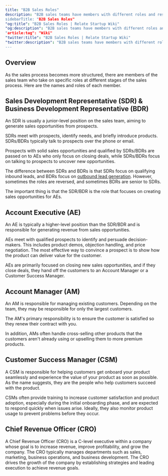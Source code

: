 ```yaml
---
title: "B2B Sales Roles"
description: "B2B sales teams have members with different roles and responsibilities.”
sidebarTitle: "B2B Sales Roles"
"og:title": "B2B Sales Roles | Relate Startup Wiki"
"og:description": "B2B sales teams have members with different roles and responsibilities.”
"article:tag": "Wiki"
"twitter:title": "B2B Sales Roles | Relate Startup Wiki"
"twitter:description": "B2B sales teams have members with different roles and responsibilities.”
---
```


## Overview

As the sales process becomes more structured, there are members of the sales team who take on specific roles at different stages of the sales process. Here are the names and roles of each member. 

## Sales Development Representative (SDR) & Business Development Representative (BDR)

An SDR is usually a junior-level position on the sales team, aiming to generate sales opportunities from prospects. 

SDRs meet with prospects, identify needs, and briefly introduce products. SDRs/BDRs typically talk to prospects over the phone or email. 

Prospects with solid sales opportunities and qualified by SDRs/BDRs are passed on to AEs who only focus on closing deals, while SDRs/BDRs focus on talking to prospects to uncover new opportunities. 

The difference between SDRs and BDRs is that SDRs focus on qualifying inbound leads, and BDRs focus on [outbound lead generation](https://www.relate.so/blog/3-steps-to-successful-prospecting/). However, sometimes the roles are reversed, and sometimes BDRs are senior to SDRs. 

The important thing is that the SDR/BDR is the role that focuses on creating sales opportunities for AEs.

## Account Executive (AE)

An AE is typically a higher-level position than the SDR/BDR and is responsible for generating revenue from sales opportunities. 

AEs meet with qualified prospects to identify and persuade decision-makers. This includes product demos, objection handling, and price negotiation. The most effective way to convince a prospect is to show how the product can deliver value for the customer. 

AEs are primarily focused on closing new sales opportunities, and if they close deals, they hand off the customers to an Account Manager or a Customer Success Manager.

## Account Manager (AM)

An AM is responsible for managing existing customers. Depending on the team, they may be responsible for only the largest customers. 

The AM's primary responsibility is to ensure the customer is satisfied so they renew their contract with you. 

In addition, AMs often handle cross-selling other products that the customers aren't already using or upselling them to more premium products. 

## Customer Success Manager (CSM)

A CSM is responsible for helping customers get onboard your product seamlessly and experience the value of your product as soon as possible. As the name suggests, they are the people who help customers succeed with the product. 

CSMs often provide training to increase customer satisfaction and product adoption, especially during the initial onboarding phase, and are expected to respond quickly when issues arise. Ideally, they also monitor product usage to prevent problems before they occur. 

## Chief Revenue Officer (CRO)

A Chief Revenue Officer (CRO) is a C-level executive within a company whose goal is to increase revenue, improve profitability, and grow the company. The CRO typically manages departments such as sales, marketing, business operations, and business development. The CRO drives the growth of the company by establishing strategies and leading execution to achieve revenue goals.